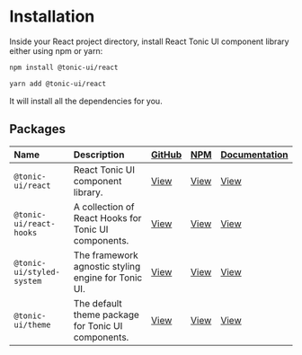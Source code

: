 # Installation

Inside your React project directory, install React Tonic UI component library either using npm or yarn:

```bash
npm install @tonic-ui/react
```

```bash
yarn add @tonic-ui/react
```

It will install all the dependencies for you.

## Packages

| Name | Description | [GitHub](https://github.com/trendmicro-frontend/tonic-ui/tree/master/packages) | [NPM](https://www.npmjs.com/settings/tonic-ui/packages) | [Documentation](../getting-started) |
| :--- | :---------- | :----------------------------------------------------------------------------- | :------------------------------------------------------ | :---------------------------------- |
| `@tonic-ui/react` | React Tonic UI component library. | [View](https://github.com/trendmicro-frontend/tonic-ui/tree/master/packages/react) | [View](https://www.npmjs.com/package/@tonic-ui/react) | [View](../components) |
| `@tonic-ui/react-hooks` | A collection of React Hooks for Tonic UI components. | [View](https://github.com/trendmicro-frontend/tonic-ui/tree/master/packages/react-hooks) | [View](https://www.npmjs.com/package/@tonic-ui/react-hooks) | [View](../hooks) |
| `@tonic-ui/styled-system` | The framework agnostic styling engine for Tonic UI. | [View](https://github.com/trendmicro-frontend/tonic-ui/tree/master/packages/styled-system) | [View](https://www.npmjs.com/package/@tonic-ui/styled-system) | [View](../styled-system) |
| `@tonic-ui/theme` | The default theme package for Tonic UI components. | [View](https://github.com/trendmicro-frontend/tonic-ui/tree/master/packages/theme) | [View](https://www.npmjs.com/package/@tonic-ui/theme) | [View](../theme) |
